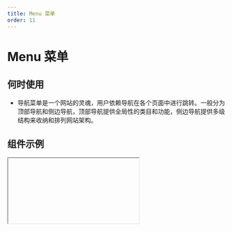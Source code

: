 ```yaml
---
title: Menu 菜单
order: 11
---
```


# Menu 菜单

## 何时使用

- 导航菜单是一个网站的灵魂，用户依赖导航在各个页面中进行跳转。一般分为顶部导航和侧边导航，顶部导航提供全局性的类目和功能，侧边导航提供多级结构来收纳和排列网站架构。

## 组件示例


<Iframe url="https://www.aliwork.com/developer/menu-v2?isRenderNav=false" />

## 组件属性


<AttrTable
  dataSource={[
    {
      code:'dataSource',
      type:'object',
      default: `~~~json
{
    "defaultOpenKeys": [
        "key1"
    ],
    "defaultSelectedKeys": [
        "key1-1"
    ],
    "menu": [
        {
            "label": "菜单项一",
            "key": "key1",
            "children": [
                {
                    "label": "选项一",
                    "key": "key1-1",
                    "tag": {
                        "text": "初始化",
                        "color": "blue"
                    }
                },
                {
                    "label": "选项二",
                    "key": "key1-2"
                }
            ]
        },
        {
            "isDivider": true
        },
        {
            "label": "菜单项二",
            "key": "key2",
            "children": [
                {
                    "label": "选项一",
                    "key": "key2-1"
                },
                {
                    "label": "选项二",
                    "key": "key2-2"
                }
            ]
        },
        {
            "label": "菜单项三",
            "key": "key3",
            "disabled": true
        }
    ]
}      
      `,
      desc:'设置菜单的数据源',
    },
    {
      code:'popupAlign',
      type: `'follow' | 'outside'`,
      default:`'follow'`,
      desc:'设置弹层的对齐方式',
    },
    {
      code: 'onItemClick',
      type: '(key: string,item: Object,event: Object) => void',
      default
: '-',
      desc: '点击菜单项触发的事件',
    },
    {
      code: 'mode',
      type: `'inline' | 'popup'`,
      default
: 'inline',
      desc: '设置子菜单打开的模式',
    },
    {
      code: 'triggerType',
      type: `'click' | 'hover'`,
      default
: 'click',
      desc: '设置子菜单打开的触发行为',
    },
    {
      code: 'onSelect',
      type: '(selectedKeys: array,extraObj: Object) => void' ,
      default
: '-',
      desc: '选中或取消选中菜单项时触发的事件',
    },
    {
      code: 'selectMode',
      type: `'single' | 'multiple'|'false'`,
      default
: `'false'`,
      desc: '菜单组件的选择模式',
    },
    {
      code: 'direction',
      type: `'ver' | 'hoz'`,
      default
: '-',
      desc: '设置菜单第一层展示方向',
    },
    {
      code: 'header',
      type: 'string',
      default
: '-',
      desc: '自定义菜单头部',
    },
    {
      code:'__style__',
      type:object,
      default: '-',
      desc: '设置菜单的样式',
    },
    {
      code: 'footer',
      type: 'string',
      default
: '-',
      desc: '自定义菜单尾部',
    },
  ]}
/>
